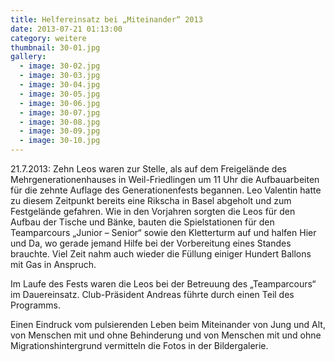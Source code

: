 ```yaml
---
title: Helfereinsatz bei „Miteinander“ 2013
date: 2013-07-21 01:13:00
category: weitere
thumbnail: 30-01.jpg
gallery:
  - image: 30-02.jpg
  - image: 30-03.jpg
  - image: 30-04.jpg
  - image: 30-05.jpg
  - image: 30-06.jpg
  - image: 30-07.jpg
  - image: 30-08.jpg
  - image: 30-09.jpg
  - image: 30-10.jpg
---
```


21.7.2013: Zehn Leos waren zur Stelle, als auf dem Freigelände des Mehrgenerationenhauses in Weil-Friedlingen um 11 Uhr die Aufbauarbeiten für die zehnte Auflage des Generationenfests begannen. Leo Valentin hatte zu diesem Zeitpunkt bereits eine Rikscha in Basel abgeholt und zum Festgelände gefahren. Wie in den Vorjahren sorgten die Leos für den Aufbau der Tische und Bänke, bauten die Spielstationen für den Teamparcours „Junior – Senior“ sowie den Kletterturm auf und halfen Hier und Da, wo gerade jemand Hilfe bei der Vorbereitung eines Standes brauchte. Viel Zeit nahm auch wieder die Füllung einiger Hundert Ballons mit Gas in Anspruch.

Im Laufe des Fests waren die Leos bei der Betreuung des „Teamparcours“ im Dauereinsatz. Club-Präsident Andreas führte durch einen Teil des Programms.

Einen Eindruck vom pulsierenden Leben beim Miteinander von Jung und Alt, von Menschen mit und ohne Behinderung und von Menschen mit und ohne Migrationshintergrund vermitteln die Fotos in der Bildergalerie.
